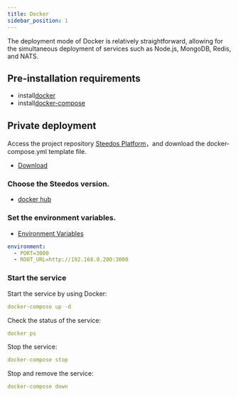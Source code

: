 ```yaml
---
title: Docker
sidebar_position: 1
---
```


The deployment mode of Docker is relatively straightforward, allowing for the simultaneous deployment of services such as Node.js, MongoDB, Redis, and NATS. 

## Pre-installation requirements

- install[docker](https://docs.docker.com/get-docker/)
- install[docker-compose](https://docs.docker.com/compose/install/)

## Private deployment

Access the project repository [Steedos Platform](https://github.com/steedos/steedos-platform)，and download the docker-compose.yml template file.

- [Download](https://raw.githubusercontent.com/steedos/steedos-platform/master/deploy/docker/docker-compose.yml)

### Choose the Steedos version.

- [docker hub](https://hub.docker.com/r/steedos/steedos-community/tags?page=1&ordering=last_updated)

### Set the environment variables.

- [Environment Variables](./steedos-config)

```yaml
environment:
  - PORT=3000
  - ROOT_URL=http://192.168.0.200:3000
```

### Start the service

Start the service by using Docker:

```yaml
docker-compose up -d
```

Check the status of the service:

```yaml
docker ps
```


Stop the service:

```yaml
docker-compose stop
```


Stop and remove the service:

```yaml
docker-compose down
```

